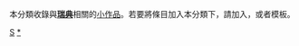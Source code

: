 {{Catnav|頁面分類|地理|国家|欧洲国家|瑞典}}
{{hiddencat}}
{{WPSS-cat}}
本分類收錄與'''[[瑞典|瑞典]]'''相關的[[Wikipedia:小作品|小作品]]。若要將條目加入本分類下，請加入'''{{tl|Sweden-stub}}'''，或者'''{{tl|瑞典小作品}}'''模板。

[[Category:歐洲小作品|S]]
[[Category:瑞典|*]]